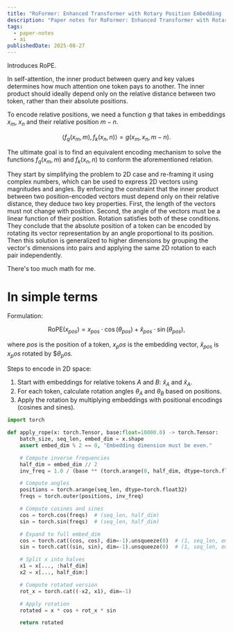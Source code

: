 ```yaml
---
title: "RoFormer: Enhanced Transformer with Rotary Position Embedding | Paper Notes"
description: "Paper notes for RoFormer: Enhanced Transformer with Rotary Position Embedding."
tags:
  - paper-notes
  - ai
publishedDate: 2025-08-27
---
```


Introduces RoPE.

In self-attention, the inner product between query and key values determines how much attention one token pays to another.
The inner product should ideally depend only on the relative distance between two token, rather than their absolute positions.

To encode relative positions, we need a function $g$ that takes in embeddings $x_m$, $x_n$ and their relative position $m-n$.

$$
\langle f_q(x_m, m), f_k(x_n, n) \rangle = g(x_m, x_n, m - n).
$$

The ultimate goal is to find an equivalent encoding mechanism to solve the functions $f_q(x_m,m)$ and $f_k(x_n,n)$ to conform the aforementioned relation.

They start by simplifying the problem to 2D case and re-framing it using complex numbers, which can be used to express 2D vectors using magnitudes and angles.
By enforcing the constraint that the inner product between two position-encoded vectors must depend only on their relative distance, they deduce two key properties.
First, the length of the vectors must not change with position.
Second, the angle of the vectors must be a linear function of their position.
Rotation satisfies both of these conditions.
They conclude that the absolute position of a token can be encoded by rotating its vector representation by an angle proportional to its position.
Then this solution is generalized to higher dimensions by grouping the vector's dimensions into pairs and applying the same 2D rotation to each pair independently.

There's too much math for me.

# In simple terms

Formulation:

$$
\text{RoPE}(x_{pos}) = x_{pos} \cdot \cos(\theta_{pos}) + \hat{x}_{pos} \cdot \sin(\theta_{pos}),
$$

where $pos$ is the position of a token, $x_pos$ is the embedding vector, $\hat{x}_{pos}$ is $x_pos$ rotated by $$\theta_pos$.

Steps to encode in 2D space:
1. Start with embeddings for relative tokens $A$ and $B$: $\hat{x}_A$ and $\hat{x}_A$.
2. For each token, calculate rotation angles $\theta_{A}$ and $\theta_{B}$ based on positions.
3. Apply the rotation by multiplying embeddings with positional encodings (cosines and sines).

```python
import torch

def apply_rope(x: torch.Tensor, base:float=10000.0) -> torch.Tensor:
    batch_size, seq_len, embed_dim = x.shape
    assert embed_dim % 2 == 0, "Embedding dimension must be even."

    # Compute inverse frequencies
    half_dim = embed_dim // 2
    inv_freq = 1.0 / (base ** (torch.arange(0, half_dim, dtype=torch.float32) / half_dim))

    # Compute angles
    positions = torch.arange(seq_len, dtype=torch.float32)
    freqs = torch.outer(positions, inv_freq)

    # Compute cosines and sines
    cos = torch.cos(freqs)  # (seq_len, half_dim)
    sin = torch.sin(freqs)  # (seq_len, half_dim)

    # Expand to full embed_dim
    cos = torch.cat((cos, cos), dim=-1).unsqueeze(0)  # (1, seq_len, embed_dim)
    sin = torch.cat((sin, sin), dim=-1).unsqueeze(0)  # (1, seq_len, embed_dim)

    # Split x into halves
    x1 = x[..., :half_dim]
    x2 = x[..., half_dim:]

    # Compute rotated version
    rot_x = torch.cat((-x2, x1), dim=-1)

    # Apply rotation
    rotated = x * cos + rot_x * sin

    return rotated
```

